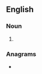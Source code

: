 ==English==

===Noun===
{{head|en|noun plural form}}

# {{plural of|harasser|lang=en}}

===Anagrams===
* {{anagrams|en|a=aaehrrsss|harrasses}}
